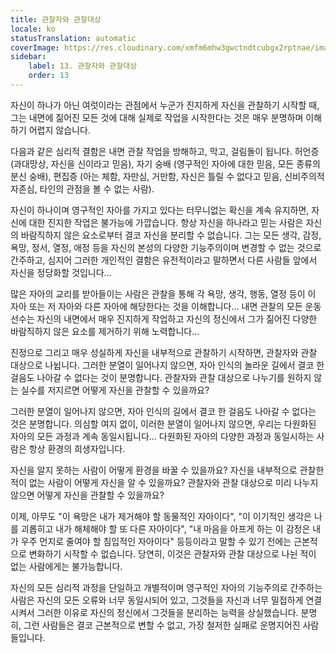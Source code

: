 ```yaml
---
title: 관찰자와 관찰대상
locale: ko
statusTranslation: automatic
coverImage: https://res.cloudinary.com/xmfm6mhw3gwctndtcubgx2rptnae/image/upload/v1740468922/small_cover_tratado_de_psicologia_revolucionaria_a4c0dca4e0.webp
sidebar:
    label: 13. 관찰자와 관찰대상
    order: 13
---
```

자신이 하나가 아닌 여럿이라는 관점에서 누군가 진지하게 자신을 관찰하기 시작할 때, 그는 내면에 짊어진 모든 것에 대해 실제로 작업을 시작한다는 것은 매우 분명하며 이해하기 어렵지 않습니다.

다음과 같은 심리적 결함은 내면 관찰 작업을 방해하고, 막고, 걸림돌이 됩니다. 허언증 (과대망상, 자신을 신이라고 믿음), 자기 숭배 (영구적인 자아에 대한 믿음, 모든 종류의 분신 숭배), 편집증 (아는 체함, 자만심, 거만함, 자신은 틀릴 수 없다고 믿음, 신비주의적 자존심, 타인의 관점을 볼 수 없는 사람).

자신이 하나이며 영구적인 자아를 가지고 있다는 터무니없는 확신을 계속 유지하면, 자신에 대한 진지한 작업은 불가능에 가깝습니다. 항상 자신을 하나라고 믿는 사람은 자신의 바람직하지 않은 요소로부터 결코 자신을 분리할 수 없습니다. 그는 모든 생각, 감정, 욕망, 정서, 열정, 애정 등을 자신의 본성의 다양한 기능주의이며 변경할 수 없는 것으로 간주하고, 심지어 그러한 개인적인 결함은 유전적이라고 말하면서 다른 사람들 앞에서 자신을 정당화할 것입니다...

많은 자아의 교리를 받아들이는 사람은 관찰을 통해 각 욕망, 생각, 행동, 열정 등이 이 자아 또는 저 자아와 다른 자아에 해당한다는 것을 이해합니다... 내면 관찰의 모든 운동선수는 자신의 내면에서 매우 진지하게 작업하고 자신의 정신에서 그가 짊어진 다양한 바람직하지 않은 요소를 제거하기 위해 노력합니다...

진정으로 그리고 매우 성실하게 자신을 내부적으로 관찰하기 시작하면, 관찰자와 관찰 대상으로 나뉩니다. 그러한 분열이 일어나지 않으면, 자아 인식의 놀라운 길에서 결코 한 걸음도 나아갈 수 없다는 것이 분명합니다. 관찰자와 관찰 대상으로 나누기를 원하지 않는 실수를 저지르면 어떻게 자신을 관찰할 수 있을까요?

그러한 분열이 일어나지 않으면, 자아 인식의 길에서 결코 한 걸음도 나아갈 수 없다는 것은 분명합니다. 의심할 여지 없이, 이러한 분열이 일어나지 않으면, 우리는 다원화된 자아의 모든 과정과 계속 동일시됩니다... 다원화된 자아의 다양한 과정과 동일시하는 사람은 항상 환경의 희생자입니다.

자신을 알지 못하는 사람이 어떻게 환경을 바꿀 수 있을까요? 자신을 내부적으로 관찰한 적이 없는 사람이 어떻게 자신을 알 수 있을까요? 관찰자와 관찰 대상으로 미리 나누지 않으면 어떻게 자신을 관찰할 수 있을까요?

이제, 아무도 "이 욕망은 내가 제거해야 할 동물적인 자아이다", "이 이기적인 생각은 나를 괴롭히고 내가 해체해야 할 또 다른 자아이다", "내 마음을 아프게 하는 이 감정은 내가 우주 먼지로 줄여야 할 침입적인 자아이다" 등등이라고 말할 수 있기 전에는 근본적으로 변화하기 시작할 수 없습니다. 당연히, 이것은 관찰자와 관찰 대상으로 나뉜 적이 없는 사람에게는 불가능합니다.

자신의 모든 심리적 과정을 단일하고 개별적이며 영구적인 자아의 기능주의로 간주하는 사람은 자신의 모든 오류와 너무 동일시되어 있고, 그것들을 자신과 너무 밀접하게 연결시켜서 그러한 이유로 자신의 정신에서 그것들을 분리하는 능력을 상실했습니다. 분명히, 그런 사람들은 결코 근본적으로 변할 수 없고, 가장 철저한 실패로 운명지어진 사람들입니다.


